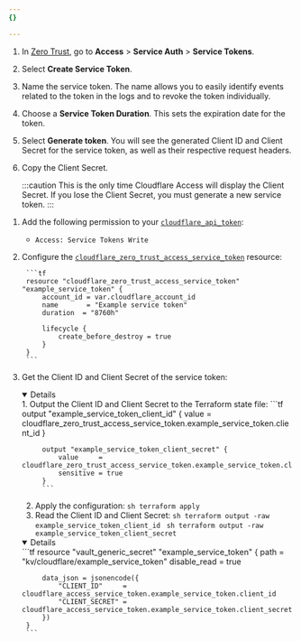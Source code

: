 ```yaml
---
{}

---
```



<Tabs syncKey="dashPlusAPI"> <TabItem label="Dashboard">

1. In [Zero Trust](https://one.dash.cloudflare.com), go to **Access** > **Service Auth** > **Service Tokens**.

2. Select **Create Service Token**.

3. Name the service token. The name allows you to easily identify events related to the token in the logs and to revoke the token individually.

4. Choose a **Service Token Duration**. This sets the expiration date for the token.

5. Select **Generate token**. You will see the generated Client ID and Client Secret for the service token, as well as their respective request headers.

6. Copy the Client Secret.

   :::caution
   This is the only time Cloudflare Access will display the Client Secret. If you lose the Client Secret, you must generate a new service token.
   :::

</TabItem> <TabItem label="Terraform">

1. Add the following permission to your [`cloudflare_api_token`](https://registry.terraform.io/providers/cloudflare/cloudflare/4.40.0/docs/resources/api_token):
	- `Access: Service Tokens Write`

2. Configure the [`cloudflare_zero_trust_access_service_token`](https://registry.terraform.io/providers/cloudflare/cloudflare/4.40.0/docs/resources/zero_trust_access_service_token) resource:

		```tf
		resource "cloudflare_zero_trust_access_service_token" "example_service_token" {
			account_id = var.cloudflare_account_id
			name       = "Example service token"
			duration  = "8760h"

			lifecycle {
				create_before_destroy = true
			}
		}
		```

3. Get the Client ID and Client Secret of the service token:

	<Details header="Example: Output to CLI" open = {false}>
  	1. Output the Client ID and Client Secret to the Terraform state file:
			```tf
			output "example_service_token_client_id" {
				value     = cloudflare_zero_trust_access_service_token.example_service_token.client_id
			}

			output "example_service_token_client_secret" {
				value     = cloudflare_zero_trust_access_service_token.example_service_token.client_secret
				sensitive = true
			}
			```
	2. Apply the configuration:
			```sh
			terraform apply
			```
	3. Read the Client ID and Client Secret:
			```sh
			terraform output -raw example_service_token_client_id
			```
			```sh
			terraform output -raw example_service_token_client_secret
			```
	</Details>

	<Details header="Example: Store in HashiCorp Vault" open = {false}>
    ```tf
		resource "vault_generic_secret" "example_service_token" {
			path         = "kv/cloudflare/example_service_token"
			disable_read = true

			data_json = jsonencode({
				"CLIENT_ID"     = cloudflare_access_service_token.example_service_token.client_id
				"CLIENT_SECRET" = cloudflare_access_service_token.example_service_token.client_secret
			})
		}
		```
	</Details>


</TabItem> </Tabs>
